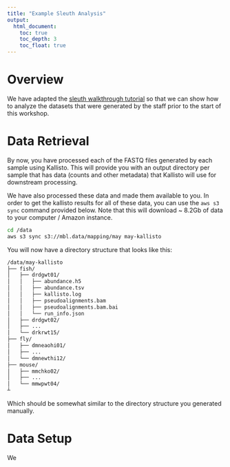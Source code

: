 ```yaml
---
title: "Example Sleuth Analysis"
output:
  html_document:
    toc: true
    toc_depth: 3
    toc_float: true
---
```


# Overview

We have adapted the [sleuth walkthrough tutorial][walkthru] so that we can show
how to analyze the datasets that were generated by the staff prior to the start
of this workshop.

[walkthru]: https://pachterlab.github.io/sleuth_walkthroughs/trapnell/analysis.html

# Data Retrieval

By now, you have processed each of the FASTQ files generated by each sample
using Kallisto. This will provide you with an output directory per sample
that has data (counts and other metadata) that Kallisto will use for downstream
processing.

We have also processed these data and made them available to you. In order to
get the kallisto results for all of these data, you can use the `aws s3 sync`
command provided below. Note that this will download ~ 8.2Gb of data to your
computer / Amazon instance.

```bash
cd /data
aws s3 sync s3://mbl.data/mapping/may may-kallisto
```

You will now have a directory structure that looks like this:

```bash
/data/may-kallisto
├── fish/
│   ├── drdgwt01/
│   │   ├── abundance.h5
│   │   ├── abundance.tsv
│   │   ├── kallisto.log
│   │   ├── pseudoalignments.bam
│   │   ├── pseudoalignments.bam.bai
│   │   └── run_info.json
│   ├── drdgwt02/
│   ├── ...
│   └── drkrwt15/
├── fly/
│   ├── dmneaohi01/
│   ├── ...
│   └── dmnewthi12/
├── mouse/
│   ├── mmchko02/
│   ├── ...
│   └── mmwpwt04/
┴
```

Which should be somewhat similar to the directory structure you generated
manually.

# Data Setup

We 